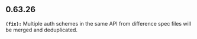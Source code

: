 ## 0.63.26
**`(fix):`** Multiple auth schemes in the same API from difference spec files will be merged and deduplicated.


